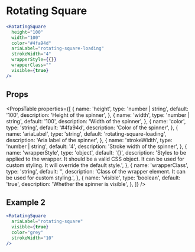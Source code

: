 ---
---

# Rotating Square

```jsx live
<RotatingSquare
  height="100"
  width="100"
  color="#4fa94d"
  ariaLabel="rotating-square-loading"
  strokeWidth="4"
  wrapperStyle={{}}
  wrapperClass=""
  visible={true}
/>
```

## Props

<PropsTable
  properties={[
    {
      name: 'height',
      type: 'number | string',
      default: '100',
      description: 'Height of the spinner',
    },
    {
      name: 'width',
      type: 'number | string',
      default: '100',
      description: 'Width of the spinner',
    },
    {
      name: 'color',
      type: 'string',
      default: '#4fa94d',
      description: 'Color of the spinner',
    },
    {
      name: 'ariaLabel',
      type: 'string',
      default: 'rotating-square-loading',
      description: 'Aria label of the spinner',
    },
    {
      name: 'strokeWidth',
      type: 'number | string',
      default: '4',
      description: 'Stroke width of the spinner',
    },
    {
      name: 'wrapperStyle',
      type: 'object',
      default: '{}',
      description: 'Styles to be applied to the wrapper. It should be a valid CSS object. It can be used for custom styling. It will override the default style.',
    },
    {
      name: 'wrapperClass',
      type: 'string',
      default: '',
      description: 'Class of the wrapper element. It can be used for custom styling.',
    },
    {
      name: 'visible',
      type: 'boolean',
      default: 'true',
      description: 'Whether the spinner is visible',
    },
  ]}
/>

## Example 2

```jsx live
<RotatingSquare
  ariaLabel="rotating-square"
  visible={true}
  color="grey"
  strokeWidth="10"
/>
```
